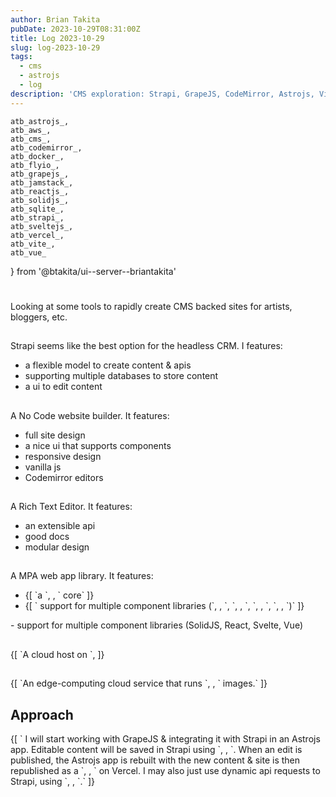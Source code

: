 ```yaml
---
author: Brian Takita
pubDate: 2023-10-29T08:31:00Z
title: Log 2023-10-29
slug: log-2023-10-29
tags:
  - cms
  - astrojs
  - log
description: 'CMS exploration: Strapi, GrapeJS, CodeMirror, Astrojs, Vite, Vercel, Fly.io'
---
```

	atb_astrojs_,
	atb_aws_,
	atb_cms_,
	atb_codemirror_,
	atb_docker_,
	atb_flyio_,
	atb_grapejs_,
	atb_jamstack_,
	atb_reactjs_,
	atb_solidjs_,
	atb_sqlite_,
	atb_strapi_,
	atb_sveltejs_,
	atb_vercel_,
	atb_vite_,
	atb_vue_
} from '@btakita/ui--server--briantakita'

<h1>
	<R $={atb_cms_()}/>
</h1>

Looking at some tools to rapidly create CMS backed sites for artists, bloggers, etc.

<h2>
	<R $={atb_strapi_()}/>
</h2>

Strapi seems like the best option for the headless CRM. I features:

- a flexible model to create content & apis
- supporting multiple databases to store content
- a ui to edit content

<h2>
	<R $={atb_grapejs_()}/>
</h2>

A No Code website builder. It features:

- full site design
- a nice ui that supports components
- responsive design
- vanilla js
- Codemirror editors

<h2>
	<R $={atb_codemirror_()}/>
</h2>

A Rich Text Editor. It features:

- an extensible api
- good docs
- modular design

<h2>
	<R $={atb_astrojs_()}/>
</h2>

A MPA web app library. It features:
<ul>
	<li>{[
		`a `,
		<R $={atb_vite_()}/>,
		` core`
	]}</li>
	<li>{[
		` support for multiple component libraries (`,
		<R $={atb_solidjs_()}/>,
		`, `,
		<R $={atb_reactjs_()}/>,
		`, `,
		<R $={atb_sveltejs_()}/>,
		`, `,
		<R $={atb_vue_()}/>,
		`)`
	]}</li>
</ul>
- support for multiple component libraries (SolidJS, React, Svelte, Vue)

<h2>
	<R $={atb_vercel_()}/>
</h2>
<p>
	{[
		`A cloud host on `,
		<R $={atb_aws_()}/>
	]}
</p>

<h2>
	<R $={atb_flyio_()}/>
</h2>
<p>
	{[
		`An edge-computing cloud service that runs `,
		<R $={atb_docker_()}/>,
		` images.`
	]}
</p>

## Approach

<p>
	{[
		`	I will start working with GrapeJS & integrating it with Strapi in an Astrojs app. Editable content will be
		saved in Strapi using `,
		<R $={atb_sqlite_()}/>,
		`. When an edit is published, the Astrojs app is rebuilt with the new content & site is then republished as a `,
		<R $={atb_jamstack_()}/>,
		` on Vercel. I may also just use dynamic api requests to Strapi, using `,
		<R $={
			atb_({ innerText: 'sqlite on Fly.io', href: 'https://fly.io/blog/all-in-on-sqlite-litestream/' })
		}/>,
		`.`
	]}
</p>
